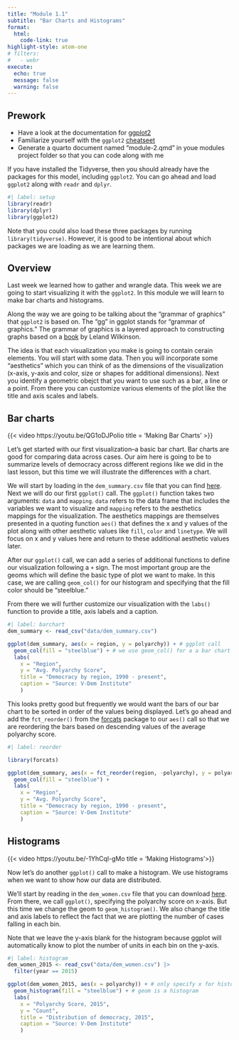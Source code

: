 ```yaml
---
title: "Module 1.1"
subtitle: "Bar Charts and Histograms"
format: 
  html:
    code-link: true
highlight-style: atom-one
# filters:
#   - webr
execute:
  echo: true
  message: false
  warning: false
---
```


::: {.callout-tip}
## Prework

- Have a look at the documentation for [ggplot2](https://ggplot2.tidyverse.org/)
- Familiarize yourself with the `ggplot2` [cheatseet](https://posit.co/wp-content/uploads/2022/10/data-visualization-1.pdf)
- Generate a quarto document named "module-2.qmd" in youe modules project folder so that you can code along with me

If you have installed the Tidyverse, then you should already have the packages for this model, including `ggplot2`. You can go ahead and load `ggplot2` along with `readr` and `dplyr`. 

```r
#| label: setup
library(readr)
library(dplyr)
library(ggplot2)
```

Note that you could also load these three packages by running `library(tidyverse)`. However, it is good to be intentional about which packages we are loading as we are learning them. 
:::


## Overview

Last week we learned how to gather and wrangle data. This week we are going to start visualizing it with the `ggplot2`. In this module we will learn to make bar charts and histograms. 

Along the way we are going to be talking about the "grammar of graphics" that `ggplot2` is based on. The "gg" in ggplot stands for "grammar of graphics." The grammar of graphics is a layered approach to constructing graphs based on a [book](https://link-springer-com.proxygw.wrlc.org/book/10.1007/0-387-28695-0) by Leland Wilkinson.

The idea is that each visualization you make is going to contain cerain elements. You will start with some data. Then you will incorporate some "aesthetics" which you can think of as the dimensions of the visualization (x-axis, y-axis and color, size or shapes for additional dimensions). Next you identify a geometric obejct that you want to use such as a bar, a line or  a point. From there you can customize various elements of the plot like the title and axis scales and labels. 


## Bar charts

{{< video https://youtu.be/QG1oDJPoIio title = 'Making Bar Charts' >}}

Let's get started with our first visualization--a basic bar chart. Bar charts are good for comparing data across cases. Our aim here is going to be to summarize levels of democracy across different regions like we did in the last lesson, but this time we will illustrate the differences with a chart. 

We will start by loading in the `dem_summary.csv` file that you can find [here](https://github.com/eteitelbaum/course-datasets/blob/main/dem_summary.csv). Next we will do our first `ggplot()` call. The `ggplot()` function takes two arguments: `data` and `mapping`. `data` refers to the data frame that includes the variables we want to visualize and `mapping` refers to the aesthetics mappings for the visualization. The aesthetics mappings are themselves presented in a quoting function `aes()` that defines the x and y values of the plot along with other aesthetic values like `fill`, `color` and `linetype`. We will focus on x and y values here and return to these additional aesthetic values later.   

After our `ggplot()` call, we can add a series of additional functions to define our visualization following a `+` sign. The most important group are the geoms which will define the basic type of plot we want to make. In this case, we are calling `geom_col()` for our histogram and specifying that the fill color should be "steelblue."

From there we will further customize our visualization with the `labs()` function to provide a title, axis labels and a caption.  

```r
#| label: barchart
dem_summary <- read_csv("data/dem_summary.csv")

ggplot(dem_summary, aes(x = region, y = polyarchy)) + # ggplot call
  geom_col(fill = "steelblue") + # we use geom_col() for a a bar chart
  labs(
    x = "Region", 
    y = "Avg. Polyarchy Score", 
    title = "Democracy by region, 1990 - present", 
    caption = "Source: V-Dem Institute"
    )
```

This looks pretty good but frequently we would want the bars of our bar chart to be sorted in order of the values being displayed. Let's go ahead and add the `fct_reorder()` from the [forcats](https://forcats.tidyverse.org/) package to our `aes()` call so that we are reordering the bars based on descending values of the average polyarchy score. 

```r
#| label: reorder

library(forcats)

ggplot(dem_summary, aes(x = fct_reorder(region, -polyarchy), y = polyarchy)) +
  geom_col(fill = "steelblue") + 
  labs(
    x = "Region", 
    y = "Avg. Polyarchy Score", 
    title = "Democracy by region, 1990 - present", 
    caption = "Source: V-Dem Institute"
    )
```

## Histograms

{{< video https://youtu.be/-1YhCql-gMo title = 'Making Histograms'>}}

Now let's do another `ggplot()` call to make a histogram. We use histograms when we want to show how our data are distributed.  

We'll start by reading in the `dem_women.csv` file that you can download [here](https://github.com/eteitelbaum/course-datasets/blob/main/dem_women.csv). From there, we call `ggplot()`, specifying the polyarchy score on x-axis. But this time we change the geom to `geom_histogram()`. We also change the title and axis labels to reflect the fact that we are plotting the number of cases falling in each bin. 

::: {.callout-note}
Note that we leave the y-axis blank for the histogram because ggplot will automatically know to plot the number of units in each bin on the y-axis. 
:::

```r
#| label: histogram
dem_women_2015 <- read_csv("data/dem_women.csv") |> 
  filter(year == 2015) 

ggplot(dem_women_2015, aes(x = polyarchy)) + # only specify x for histogram
  geom_histogram(fill = "steelblue") + # geom is a histogram
  labs(
    x = "Polyarchy Score, 2015", 
    y = "Count",
    title = "Distribution of democracy, 2015", 
    caption = "Source: V-Dem Institute"
    )
```


